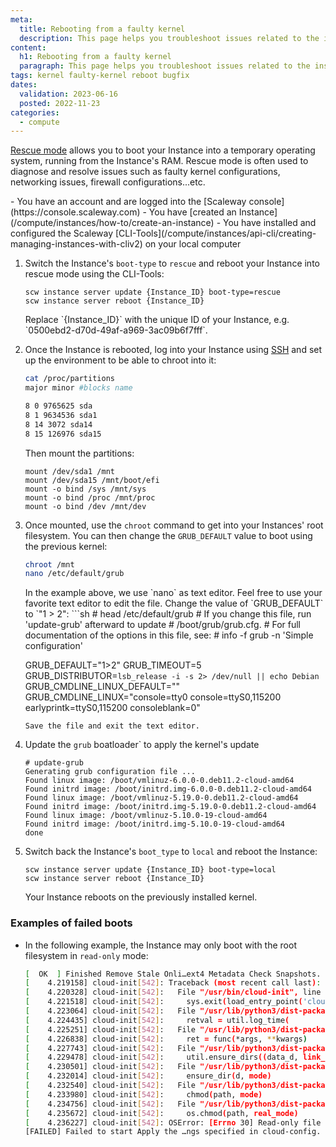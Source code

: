 ```yaml
---
meta:
  title: Rebooting from a faulty kernel
  description: This page helps you troubleshoot issues related to the installation of a faulty kernel
content:
  h1: Rebooting from a faulty kernel
  paragraph: This page helps you troubleshoot issues related to the installation of a faulty kernel
tags: kernel faulty-kernel reboot bugfix
dates:
  validation: 2023-06-16
  posted: 2022-11-23
categories:
  - compute
---
```


[Rescue mode](/compute/instances/concepts/#rescue-mode) allows you to boot your Instance into a temporary operating system, running from the Instance's RAM. Rescue mode is often used to diagnose and resolve issues such as faulty kernel configurations, networking issues, firewall configurations...etc. 

<Message type="requirement">
  - You have an account and are logged into the [Scaleway console](https://console.scaleway.com)
  - You have [created an Instance](/compute/instances/how-to/create-an-instance)
  - You have installed and configured the Scaleway [CLI-Tools](/compute/instances/api-cli/creating-managing-instances-with-cliv2) on your local computer
</Message>

1. Switch the Instance's `boot-type` to `rescue` and reboot your Instance into rescue mode using the CLI-Tools: 
    ```
    scw instance server update {Instance_ID} boot-type=rescue
    scw instance server reboot {Instance_ID}
    ```
    <Message type="note">
        Replace `{Instance_ID}` with the unique ID of your Instance, e.g. `0500ebd2-d70d-49af-a969-3ac09b6f7fff`.
    </Message>
2. Once the Instance is rebooted, log into your Instance using [SSH](/compute/instances/how-to/connect-to-instance/) and set up the environment to be able to chroot into it:
    ```sh
    cat /proc/partitions
    major minor #blocks name

    8 0 9765625 sda
    8 1 9634536 sda1
    8 14 3072 sda14
    8 15 126976 sda15
    ```
    Then mount the partitions:
    ```
    mount /dev/sda1 /mnt
    mount /dev/sda15 /mnt/boot/efi
    mount -o bind /sys /mnt/sys
    mount -o bind /proc /mnt/proc
    mount -o bind /dev /mnt/dev
    ```
3. Once mounted, use the `chroot` command to get into your Instances' root filesystem. You can then change the `GRUB_DEFAULT` value to boot using the previous kernel:
    ```sh
    chroot /mnt
    nano /etc/default/grub
    ```
    <Message type="tip">
        In the example above, we use `nano` as text editor. Feel free to use your favorite text editor to edit the file. 
    </Message>
    Change the value of `GRUB_DEFAULT` to `"1 > 2":
    ```sh
    # head /etc/default/grub
    # If you change this file, run 'update-grub' afterward to update
    # /boot/grub/grub.cfg.
    # For full documentation of the options in this file, see:
    #   info -f grub -n 'Simple configuration'

    GRUB_DEFAULT="1>2"
    GRUB_TIMEOUT=5
    GRUB_DISTRIBUTOR=`lsb_release -i -s 2> /dev/null || echo Debian`
    GRUB_CMDLINE_LINUX_DEFAULT=""
    GRUB_CMDLINE_LINUX="console=tty0 console=ttyS0,115200 earlyprintk=ttyS0,115200 consoleblank=0"
    ```
    Save the file and exit the text editor. 
4. Update the `grub` boatloader` to apply the kernel's update
    ```
    # update-grub
    Generating grub configuration file ...
    Found linux image: /boot/vmlinuz-6.0.0-0.deb11.2-cloud-amd64
    Found initrd image: /boot/initrd.img-6.0.0-0.deb11.2-cloud-amd64
    Found linux image: /boot/vmlinuz-5.19.0-0.deb11.2-cloud-amd64
    Found initrd image: /boot/initrd.img-5.19.0-0.deb11.2-cloud-amd64
    Found linux image: /boot/vmlinuz-5.10.0-19-cloud-amd64
    Found initrd image: /boot/initrd.img-5.10.0-19-cloud-amd64
    done
    ```
5. Switch back the Instance's `boot_type` to `local` and reboot the Instance:
    ```
    scw instance server update {Instance_ID} boot-type=local
    scw instance server reboot {Instance_ID}
    ```
    Your Instance reboots on the previously installed kernel.

 ### Examples of failed boots

* In the following example, the Instance may only boot with the root filesystem in `read-only` mode:
    ```sh
    [  OK  ] Finished Remove Stale Onli…ext4 Metadata Check Snapshots.
    [    4.219158] cloud-init[542]: Traceback (most recent call last):
    [    4.220328] cloud-init[542]:   File "/usr/bin/cloud-init", line 33, in <module>
    [    4.221518] cloud-init[542]:     sys.exit(load_entry_point('cloud-init==20.4.1', 'console_scripts', 'cloud-init')())
    [    4.223064] cloud-init[542]:   File "/usr/lib/python3/dist-packages/cloudinit/cmd/main.py", line 891, in main
    [    4.224435] cloud-init[542]:     retval = util.log_time(
    [    4.225251] cloud-init[542]:   File "/usr/lib/python3/dist-packages/cloudinit/util.py", line 2348, in log_time
    [    4.226838] cloud-init[542]:     ret = func(*args, **kwargs)
    [    4.227743] cloud-init[542]:   File "/usr/lib/python3/dist-packages/cloudinit/cmd/main.py", line 600, in status_wrapper
    [    4.229478] cloud-init[542]:     util.ensure_dirs((data_d, link_d,))
    [    4.230501] cloud-init[542]:   File "/usr/lib/python3/dist-packages/cloudinit/util.py", line 1534, in ensure_dirs
    [    4.232014] cloud-init[542]:     ensure_dir(d, mode)
    [    4.232540] cloud-init[542]:   File "/usr/lib/python3/dist-packages/cloudinit/util.py", line 1591, in ensure_dir
    [    4.233980] cloud-init[542]:     chmod(path, mode)
    [    4.234756] cloud-init[542]:   File "/usr/lib/python3/dist-packages/cloudinit/util.py", line 1830, in chmod
    [    4.235672] cloud-init[542]:     os.chmod(path, real_mode)
    [    4.236227] cloud-init[542]: OSError: [Errno 30] Read-only file system: '/var/lib/cloud/data'
    [FAILED] Failed to start Apply the …ngs specified in cloud-config.
    ```
